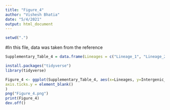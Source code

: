 ```yaml
---
title: "Figure_4"
author: "Vishesh Bhatia"
date: "5/4/2021"
output: html_document
---
```


```r
setwd(".")
```

#In this file, data was taken from the reference 

```r
Supplementary_Table_4 = data.frame(Lineages = c("Lineage_1", "Lineage_2", "Lineage_3", "Lineage_4"),Intergenic_Regions = c(17, 23, 22, 39))
```

```r
install.packages("tidyverse")
library(tidyverse)
```


```r
Figure_4 <- ggplot(Supplementary_Table_4, aes(x=Lineages, y=Intergenic_Regions)) + geom_segment( aes(x=Lineages, xend = Lineages, y = 0, yend = Intergenic_Regions ), size=3, color="goldenrod1") +geom_point(color= "red3", size=4, alpha=0.6) + theme_light() + coord_flip() + theme(panel.grid.major.y = element_blank(), panel.border = element_blank(), 
axis.ticks.y = element_blank()
)
png("Figure_4.png")
print(Figure_4)
dev.off()
```



